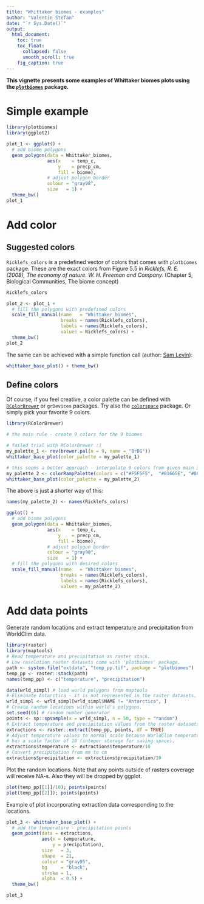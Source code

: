 ```yaml
---
title: "Whittaker biomes - examples"
author: "Valentin Stefan"
date: "`r Sys.Date()`"
output:
  html_document:
    toc: true
    toc_float:
      collapsed: false
      smooth_scroll: true
    fig_caption: true
---
```


**This vignette presents some examples of Whittaker biomes plots using the [`plotbiomes`](https://github.com/valentinitnelav/plotbiomes) package.**

# Simple example

```r

library(plotbiomes)
library(ggplot2)

plot_1 <- ggplot() +
  # add biome polygons
  geom_polygon(data = Whittaker_biomes,
               aes(x    = temp_c,
                   y    = precp_cm,
                   fill = biome),
               # adjust polygon border
               colour = "gray98",
               size   = 1) +
  theme_bw()
plot_1
```

# Add color

## Suggested colors

`Ricklefs_colors` is a predefined vector of colors that comes with `plotbiomes` package. These are  the exact colors from Figure 5.5 in *Ricklefs, R. E. (2008), The economy of nature. W. H. Freeman and Company.* (Chapter 5, Biological Communities, The biome concept)
``` r
Ricklefs_colors
```

```r

plot_2 <- plot_1 +
  # fill the polygons with predefined colors
  scale_fill_manual(name   = "Whittaker biomes",
                    breaks = names(Ricklefs_colors),
                    labels = names(Ricklefs_colors),
                    values = Ricklefs_colors) +
  theme_bw()
plot_2
```

The same can be achieved with a simple function call (author: [Sam Levin](https://github.com/levisc8)):
```r
whittaker_base_plot() + theme_bw()
```

## Define colors

Of course, if you feel creative, a color palette can be defined with [`RColorBrewer`](https://cran.r-project.org/web/packages/RColorBrewer/index.html) or `grDevices` packages. Try also the [`colorspace`](https://cran.r-project.org/web/packages/colorspace/index.html) package. Or simply pick your favorite 9 colors.

```r

library(RColorBrewer)

# the main rule - create 9 colors for the 9 biomes

# failed trial with RColorBrewer :)
my_palette_1 <- rev(brewer.pal(n = 9, name = "BrBG"))
whittaker_base_plot(color_palette = my_palette_1)

# this seems a better approach - interpolate 9 colors from given main 3  
my_palette_2 <- colorRampPalette(colors = c("#F5F5F5",  "#01665E", "#8C510A"))(9)
whittaker_base_plot(color_palette = my_palette_2)
```

The above is just a shorter way of this:
```r

names(my_palette_2) <- names(Ricklefs_colors)

ggplot() +
  # add biome polygons
  geom_polygon(data = Whittaker_biomes,
               aes(x    = temp_c,
                   y    = precp_cm,
                   fill = biome),
               # adjust polygon border
               colour = "gray98",
               size   = 1) +
  # fill the polygons with desired colors
  scale_fill_manual(name   = "Whittaker biomes",
                    breaks = names(Ricklefs_colors),
                    labels = names(Ricklefs_colors),
                    values = my_palette_2)
```

# Add data points

Generate random locations and extract temperature and precipitation from WorldClim data.

```r
library(raster)
library(maptools)
# Read temperature and precipitation as raster stack.
# Low resolution raster datasets come with 'plotbiomes' package.
path <- system.file("extdata", "temp_pp.tif", package = "plotbiomes")
temp_pp <- raster::stack(path)
names(temp_pp) <- c("temperature", "precipitation")

data(wrld_simpl) # load world polygons from maptools
# Eliminate Antarctica - it is not represented in the raster datasets.
wrld_simpl <- wrld_simpl[wrld_simpl$NAME != "Antarctica", ]
# Create random locations within world's polygons.
set.seed(66) # random number generator
points <- sp::spsample(x = wrld_simpl, n = 50, type = "random")
# Extract temperature and precipitation values from the raster datasets
extractions <- raster::extract(temp_pp, points, df = TRUE)
# Adjust temperature values to normal scale because WorldClim temperature data
# has a scale factor of 10 (integer storage for saving space).
extractions$temperature <- extractions$temperature/10
# Convert precipitation from mm to cm
extractions$precipitation <- extractions$precipitation/10
```

Plot the random locations. Note that any points outside of rasters coverage will receive NA-s. Also they will be dropped by ggplot.

```r

plot(temp_pp[[1]]/10); points(points)
plot(temp_pp[[2]]); points(points)
```

Example of plot incorporating extraction data corresponding to the locations.

```r

plot_3 <- whittaker_base_plot() +
  # add the temperature - precipitation points
  geom_point(data = extractions, 
             aes(x = temperature, 
                 y = precipitation), 
             size   = 3,
             shape  = 21,
             colour = "gray95", 
             bg     = "black",
             stroke = 1,
             alpha  = 0.5) +
  theme_bw()

plot_3
```
